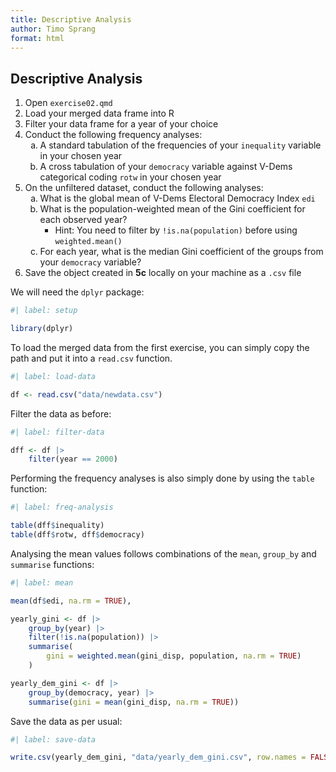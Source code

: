 ```yaml
---
title: Descriptive Analysis
author: Timo Sprang
format: html
---
```


## Descriptive Analysis

1. Open `exercise02.qmd`
2. Load your merged data frame into R
3. Filter your data frame for a year of your choice
4. Conduct the following frequency analyses:
	a. A standard tabulation of the frequencies of your `inequality` variable in your chosen year
	b. A cross tabulation of your `democracy` variable against V-Dems categorical coding `rotw` in your chosen year
5. On the unfiltered dataset, conduct the following analyses:
    a. What is the global mean of V-Dems Electoral Democracy Index `edi`
    b. What is the population-weighted mean of the Gini coefficient for each observed year?
        - Hint: You need to filter by `!is.na(population)` before using `weighted.mean()`
    c. For each year, what is the median Gini coefficient of the groups from your `democracy` variable?
6. Save the object created in **5c** locally on your machine as a `.csv` file

We will need the `dplyr` package:

```r
#| label: setup

library(dplyr)
```

To load the merged data from the first exercise, you can simply copy the path and put it into a `read.csv` function.

```r
#| label: load-data

df <- read.csv("data/newdata.csv")
```

Filter the data as before:


```r
#| label: filter-data

dff <- df |>
    filter(year == 2000)
```

Performing the frequency analyses is also simply done by using the `table` function:

```r
#| label: freq-analysis

table(dff$inequality)
table(dff$rotw, dff$democracy)
```

Analysing the mean values follows combinations of the `mean`, `group_by` and `summarise` functions:

```r
#| label: mean

mean(df$edi, na.rm = TRUE),

yearly_gini <- df |>
    group_by(year) |>
    filter(!is.na(population)) |>
    summarise(
        gini = weighted.mean(gini_disp, population, na.rm = TRUE)
    )

yearly_dem_gini <- df |>
    group_by(democracy, year) |>
    summarise(gini = mean(gini_disp, na.rm = TRUE))
```

Save the data as per usual:


```r
#| label: save-data

write.csv(yearly_dem_gini, "data/yearly_dem_gini.csv", row.names = FALSE)
```